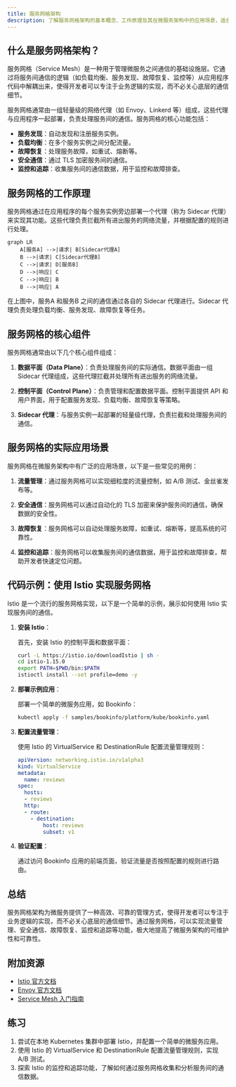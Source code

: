 ```yaml
---
title: 服务网格架构
description: 了解服务网格架构的基本概念、工作原理及其在微服务架构中的应用场景，适合初学者学习。
---
```


## 什么是服务网格架构？

服务网格（Service Mesh）是一种用于管理微服务之间通信的基础设施层。它通过将服务间通信的逻辑（如负载均衡、服务发现、故障恢复、监控等）从应用程序代码中解耦出来，使得开发者可以专注于业务逻辑的实现，而不必关心底层的通信细节。

服务网格通常由一组轻量级的网络代理（如 Envoy、Linkerd 等）组成，这些代理与应用程序一起部署，负责处理服务间的通信。服务网格的核心功能包括：

- **服务发现**：自动发现和注册服务实例。
- **负载均衡**：在多个服务实例之间分配流量。
- **故障恢复**：处理服务故障，如重试、熔断等。
- **安全通信**：通过 TLS 加密服务间的通信。
- **监控和追踪**：收集服务间的通信数据，用于监控和故障排查。

## 服务网格的工作原理

服务网格通过在应用程序的每个服务实例旁边部署一个代理（称为 Sidecar 代理）来实现其功能。这些代理负责拦截所有进出服务的网络流量，并根据配置的规则进行处理。

```mermaid
graph LR
    A[服务A] -->|请求| B[Sidecar代理A]
    B -->|请求| C[Sidecar代理B]
    C -->|请求| D[服务B]
    D -->|响应| C
    C -->|响应| B
    B -->|响应| A
```

在上图中，服务A 和服务B 之间的通信通过各自的 Sidecar 代理进行。Sidecar 代理负责处理负载均衡、服务发现、故障恢复等任务。

## 服务网格的核心组件

服务网格通常由以下几个核心组件组成：

1. **数据平面（Data Plane）**：负责处理服务间的实际通信。数据平面由一组 Sidecar 代理组成，这些代理拦截并处理所有进出服务的网络流量。

2. **控制平面（Control Plane）**：负责管理和配置数据平面。控制平面提供 API 和用户界面，用于配置服务发现、负载均衡、故障恢复等策略。

3. **Sidecar 代理**：与服务实例一起部署的轻量级代理，负责拦截和处理服务间的通信。

## 服务网格的实际应用场景

服务网格在微服务架构中有广泛的应用场景，以下是一些常见的用例：

1. **流量管理**：通过服务网格可以实现细粒度的流量控制，如 A/B 测试、金丝雀发布等。

2. **安全通信**：服务网格可以通过自动化的 TLS 加密来保护服务间的通信，确保数据的安全性。

3. **故障恢复**：服务网格可以自动处理服务故障，如重试、熔断等，提高系统的可靠性。

4. **监控和追踪**：服务网格可以收集服务间的通信数据，用于监控和故障排查，帮助开发者快速定位问题。

## 代码示例：使用 Istio 实现服务网格

Istio 是一个流行的服务网格实现，以下是一个简单的示例，展示如何使用 Istio 实现服务间的通信。

1. **安装 Istio**：

   首先，安装 Istio 的控制平面和数据平面：

   ```bash
   curl -L https://istio.io/downloadIstio | sh -
   cd istio-1.15.0
   export PATH=$PWD/bin:$PATH
   istioctl install --set profile=demo -y
   ```

2. **部署示例应用**：

   部署一个简单的微服务应用，如 Bookinfo：

   ```bash
   kubectl apply -f samples/bookinfo/platform/kube/bookinfo.yaml
   ```

3. **配置流量管理**：

   使用 Istio 的 VirtualService 和 DestinationRule 配置流量管理规则：

   ```yaml
   apiVersion: networking.istio.io/v1alpha3
   kind: VirtualService
   metadata:
     name: reviews
   spec:
     hosts:
     - reviews
     http:
     - route:
       - destination:
           host: reviews
           subset: v1
   ```

4. **验证配置**：

   通过访问 Bookinfo 应用的前端页面，验证流量是否按照配置的规则进行路由。

## 总结

服务网格架构为微服务提供了一种高效、可靠的管理方式，使得开发者可以专注于业务逻辑的实现，而不必关心底层的通信细节。通过服务网格，可以实现流量管理、安全通信、故障恢复、监控和追踪等功能，极大地提高了微服务架构的可维护性和可靠性。

## 附加资源

- [Istio 官方文档](https://istio.io/latest/docs/)
- [Envoy 官方文档](https://www.envoyproxy.io/docs/envoy/latest/)
- [Service Mesh 入门指南](https://servicemesh.io/)

## 练习

1. 尝试在本地 Kubernetes 集群中部署 Istio，并配置一个简单的微服务应用。
2. 使用 Istio 的 VirtualService 和 DestinationRule 配置流量管理规则，实现 A/B 测试。
3. 探索 Istio 的监控和追踪功能，了解如何通过服务网格收集和分析服务间的通信数据。
